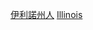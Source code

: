 {{Commons category|People of Illinois by occupation}}
[[Category:伊利諾州人|]]
[[Category:美国各州各职业人物|Illinois]]